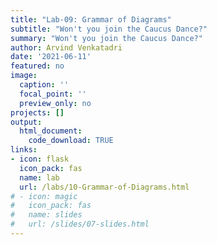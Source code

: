 ```yaml
---
title: "Lab-09: Grammar of Diagrams"
subtitle: "Won't you join the Caucus Dance?"
summary: "Won't you join the Caucus Dance?"
author: Arvind Venkatadri
date: '2021-06-11'
featured: no
image:
  caption: ''
  focal_point: ''
  preview_only: no
projects: []
output: 
  html_document:
    code_download: TRUE
links:
- icon: flask
  icon_pack: fas
  name: lab
  url: /labs/10-Grammar-of-Diagrams.html
# - icon: magic
#   icon_pack: fas
#   name: slides
#   url: /slides/07-slides.html
---
```

